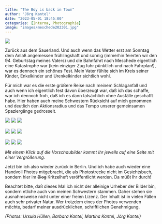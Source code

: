 ```yaml
---
title: "The Boy is back in Town"
author: "Jörg Kantel"
date: "2023-05-01 18:45:00"
categories: [Interna, Photographie]
image: "images/meschede202301.jpg"
---
```


[![](images/meschede202301-b.jpg)](https://www.flickr.com/photos/schockwellenreiter/52858643294/)

Zurück aus dem Sauerland. Und auch wenn das Wetter erst am Sonntag dem Anlaß angemessen frühlingshaft und sonnig (immerhin feierten wir den 94. Geburtstag meines Vaters) und die Bahnfahrt nach Meschede eigentlich eine Katastrophe war (kein einziger Zug fuhr pünktlich und nach Fahrplan!), war es dennoch ein schönes Fest. Mein Vater fühlte sich im Kreis seiner Kinder, Enkelkinder und Urenkelkinder sichtlich wohl.

Für mich war es die erste größere Reise nach meinem Schlaganfall und auch wenn ich eigentlich fest davon überzeugt war, daß ich das schaffe, war ich dennoch froh, daß ich es dann tatsächlich ohne Ausfälle geschafft habe. Hier haben auch meine Schwestern Rücksicht auf mich genommen und deutlich den Aktionsradius und das Tempo unserer gemeinsamen Spaziergänge gedrosselt.

[![](images/meschede202302.jpg)](https://www.flickr.com/photos/schockwellenreiter/52858642429/)&nbsp;[![](images/meschede202303.jpg)](https://www.flickr.com/photos/schockwellenreiter/52858911373/)&nbsp;[![](images/meschede202304.jpg)](https://www.flickr.com/photos/schockwellenreiter/52859190322/)<br /><br />
[![](images/meschede202305.jpg)](https://www.flickr.com/photos/schockwellenreiter/52862212133/)&nbsp;[![](images/meschede202306.jpg)](https://www.flickr.com/photos/schockwellenreiter/52862205513/)&nbsp;[![](images/meschede202307.jpg)](https://www.flickr.com/photos/schockwellenreiter/52862214578/)<br /><br />
[![](images/meschede202308.jpg)](https://www.flickr.com/photos/schockwellenreiter/52861939294/)&nbsp;[![](images/meschede202309.jpg)](https://www.flickr.com/photos/schockwellenreiter/52862172520/)&nbsp;[![](images/meschede202310.jpg)](https://www.flickr.com/photos/schockwellenreiter/52862173705/)

*Mit einem Klick auf die Vorschaubilder kommt Ihr jeweils auf eine Seite mit einer Vergrößerung.*

Jetzt bin ich also wieder zurück in Berlin. Und ich habe auch wieder eine Handvoll Photos mitgebracht, die als Photostrecke nicht im Gesichtsbuch, sondern hier im ~~Blog~~ Kritzelheft veröffentlicht werden. Da müßt Ihr durch!

Beachtet bitte, daß dieses Mal ich nicht der alleinige Urheber der Bilder bin, sondern etliche auch von meinen Schwestern stammen. Daher stehen sie ausnahmsweise nicht unter einer freien Lizenz. Der Inhalt ist in vielen Fällen auch sehr privater Natur. Wer trotzdem eines der Photos verwenden möchte, bedarf meiner ausdrücklichen, schriftlichen Genehmigung.

*(Photos: Ursula Hüllen, Barbara Kantel, Martina Kantel, Jörg Kantel)*